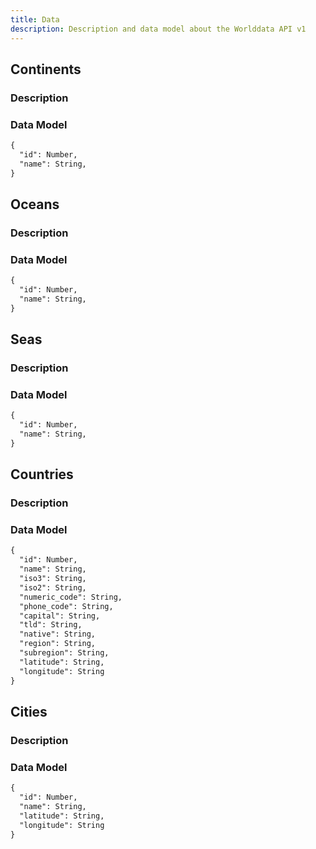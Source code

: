 ```yaml
---
title: Data
description: Description and data model about the Worlddata API v1
---
```


## Continents

### Description

### Data Model

```md filename="Version: V1"
{
  "id": Number,
  "name": String,
}
```

## Oceans

### Description

### Data Model

```md filename="Version: V1"
{
  "id": Number,
  "name": String,
}
```

## Seas

### Description

### Data Model

```md filename="Version: V1"
{
  "id": Number,
  "name": String,
}
```

## Countries

### Description

### Data Model

```md filename="Version: V1"
{
  "id": Number,
  "name": String,
  "iso3": String,
  "iso2": String,
  "numeric_code": String,
  "phone_code": String,
  "capital": String,
  "tld": String,
  "native": String,
  "region": String,
  "subregion": String,
  "latitude": String,
  "longitude": String
}
```

## Cities

### Description

### Data Model

```md filename="Version: V1"
{
  "id": Number,
  "name": String,
  "latitude": String,
  "longitude": String
}
```
